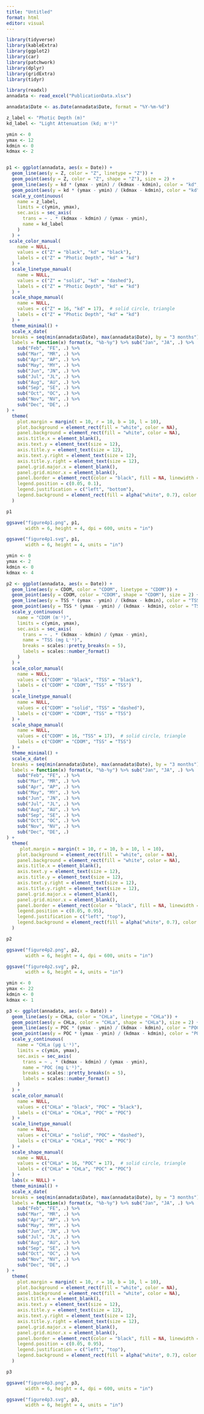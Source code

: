 ```yaml
---
title: "Untitled"
format: html
editor: visual
---
```


```r

library(tidyverse)
library(kableExtra)
library(ggplot2)
library(car)
library(patchwork)
library(dplyr)
library(gridExtra)
library(tidyr)

```

```r

library(readxl)
annadata <- read_excel("PublicationData.xlsx")

```

```r

annadata$Date <- as.Date(annadata$Date, format = "%Y-%m-%d")  

```

```r

z_label <- "Photic Depth (m)"      
kd_label <- "Light Attenuation (kd; m⁻¹)"

ymin <- 0     
ymax <- 12    
kdmin <- 0    
kdmax <- 2


p1 <- ggplot(annadata, aes(x = Date)) +
  geom_line(aes(y = Z, color = "Z", linetype = "Z")) +
  geom_point(aes(y = Z, color = "Z", shape = "Z"), size = 2) +
  geom_line(aes(y = kd * (ymax - ymin) / (kdmax - kdmin), color = "kd", linetype = "kd")) +
  geom_point(aes(y = kd * (ymax - ymin) / (kdmax - kdmin), color = "kd", shape = "kd"), size = 2) +
  scale_y_continuous(
    name = z_label,
    limits = c(ymin, ymax),
    sec.axis = sec_axis(
      trans = ~ . * (kdmax - kdmin) / (ymax - ymin),
      name = kd_label
    )
  ) +
 scale_color_manual(
    name = NULL,
    values = c("Z" = "black", "kd" = "black"),
    labels = c("Z" = "Photic Depth", "kd" = "kd")
  ) +
  scale_linetype_manual(
    name = NULL,
    values = c("Z" = "solid", "kd" = "dashed"),
    labels = c("Z" = "Photic Depth", "kd" = "kd")
  ) +
  scale_shape_manual(
    name = NULL,
    values = c("Z" = 16, "kd" = 17),  # solid circle, triangle
    labels = c("Z" = "Photic Depth", "kd" = "kd")
  ) +
  theme_minimal() +
  scale_x_date(
  breaks = seq(min(annadata$Date), max(annadata$Date), by = "3 months"),
  labels = function(x) format(x, "%b-%y") %>% sub("Jan", "JA", .) %>%
    sub("Feb", "FE", .) %>%
    sub("Mar", "MR", .) %>%
    sub("Apr", "AP", .) %>%
    sub("May", "MY", .) %>%
    sub("Jun", "JN", .) %>%
    sub("Jul", "JL", .) %>%
    sub("Aug", "AU", .) %>%
    sub("Sep", "SE", .) %>%
    sub("Oct", "OC", .) %>%
    sub("Nov", "NV", .) %>%
    sub("Dec", "DE", .)
) +
  theme(
    plot.margin = margin(t = 10, r = 10, b = 10, l = 10),
    plot.background = element_rect(fill = "white", color = NA),
    panel.background = element_rect(fill = "white", color = NA),
    axis.title.x = element_blank(),
    axis.text.y = element_text(size = 12),
    axis.title.y = element_text(size = 12),   
    axis.text.y.right = element_text(size = 12),
    axis.title.y.right = element_text(size = 12),
    panel.grid.major.x = element_blank(),
    panel.grid.minor.x = element_blank(),
    panel.border = element_rect(color = "black", fill = NA, linewidth = 0.8),
    legend.position = c(0.05, 0.1),
    legend.justification = c("left", "bottom"),
    legend.background = element_rect(fill = alpha("white", 0.7), color = NA)
  )

p1

ggsave("figure4p1.png", p1,
       width = 6, height = 4, dpi = 600, units = "in")

ggsave("figure4p1.svg", p1,
       width = 6, height = 4, units = "in")

```

```r
ymin <- 0     
ymax <- 2   
kdmin <- 0    
kdmax <- 4

p2 <- ggplot(annadata, aes(x = Date)) +
  geom_line(aes(y = CDOM, color = "CDOM", linetype = "CDOM")) +
  geom_point(aes(y = CDOM, color = "CDOM", shape = "CDOM"), size = 2) +
  geom_line(aes(y = TSS * (ymax - ymin) / (kdmax - kdmin), color = "TSS", linetype = "TSS")) +
  geom_point(aes(y = TSS * (ymax - ymin) / (kdmax - kdmin), color = "TSS", shape = "TSS"), size = 2) +
  scale_y_continuous(
    name = "CDOM (m⁻¹)",
    limits = c(ymin, ymax),
    sec.axis = sec_axis(
      trans = ~ . * (kdmax - kdmin) / (ymax - ymin),
      name = "TSS (mg L⁻¹)",
      breaks = scales::pretty_breaks(n = 5),
      labels = scales::number_format()
    )
  ) +
  scale_color_manual(
    name = NULL,
    values = c("CDOM" = "black", "TSS" = "black"),
    labels = c("CDOM" = "CDOM", "TSS" = "TSS")
  ) +
  scale_linetype_manual(
    name = NULL,
    values = c("CDOM" = "solid", "TSS" = "dashed"),
    labels = c("CDOM" = "CDOM", "TSS" = "TSS")
  ) +
  scale_shape_manual(
    name = NULL,
    values = c("CDOM" = 16, "TSS" = 17),  # solid circle, triangle
    labels = c("CDOM" = "CDOM", "TSS" = "TSS")
  ) +
  theme_minimal() +
  scale_x_date(
  breaks = seq(min(annadata$Date), max(annadata$Date), by = "3 months"),
  labels = function(x) format(x, "%b-%y") %>% sub("Jan", "JA", .) %>%
    sub("Feb", "FE", .) %>%
    sub("Mar", "MR", .) %>%
    sub("Apr", "AP", .) %>%
    sub("May", "MY", .) %>%
    sub("Jun", "JN", .) %>%
    sub("Jul", "JL", .) %>%
    sub("Aug", "AU", .) %>%
    sub("Sep", "SE", .) %>%
    sub("Oct", "OC", .) %>%
    sub("Nov", "NV", .) %>%
    sub("Dec", "DE", .)
) +
  theme(
     plot.margin = margin(t = 10, r = 10, b = 10, l = 10),
    plot.background = element_rect(fill = "white", color = NA),
    panel.background = element_rect(fill = "white", color = NA),
    axis.title.x = element_blank(),
    axis.text.y = element_text(size = 12),
    axis.title.y = element_text(size = 12),   
    axis.text.y.right = element_text(size = 12),
    axis.title.y.right = element_text(size = 12),
    panel.grid.major.x = element_blank(),
    panel.grid.minor.x = element_blank(),
    panel.border = element_rect(color = "black", fill = NA, linewidth = 0.8),
    legend.position = c(0.05, 0.95),
    legend.justification = c("left", "top"),
    legend.background = element_rect(fill = alpha("white", 0.7), color = NA)
  )

p2

ggsave("figure4p2.png", p2,
       width = 6, height = 4, dpi = 600, units = "in")

ggsave("figure4p2.svg", p2,
       width = 6, height = 4, units = "in")

```


```r

ymin <- 0     
ymax <- 22   
kdmin <- 0    
kdmax <- 1

p3 <- ggplot(annadata, aes(x = Date)) +
  geom_line(aes(y = CHLa, color = "CHLa", linetype = "CHLa")) +
  geom_point(aes(y = CHLa, color = "CHLa", shape = "CHLa"), size = 2) +
  geom_line(aes(y = POC * (ymax - ymin) / (kdmax - kdmin), color = "POC", linetype = "POC")) +
  geom_point(aes(y = POC * (ymax - ymin) / (kdmax - kdmin), color = "POC", shape = "POC"), size = 2) +
  scale_y_continuous(
    name = "CHLa (µg L⁻¹)",
    limits = c(ymin, ymax),
    sec.axis = sec_axis(
      trans = ~ . * (kdmax - kdmin) / (ymax - ymin),
      name = "POC (mg L⁻¹)",
      breaks = scales::pretty_breaks(n = 5),
      labels = scales::number_format()
    )
  ) +
  scale_color_manual(
    name = NULL,
    values = c("CHLa" = "black", "POC" = "black"),
    labels = c("CHLa" = "CHLa", "POC" = "POC")
  ) +
  scale_linetype_manual(
    name = NULL,
    values = c("CHLa" = "solid", "POC" = "dashed"),
    labels = c("CHLa" = "CHLa", "POC" = "POC")
  ) +
  scale_shape_manual(
    name = NULL,
    values = c("CHLa" = 16, "POC" = 17),  # solid circle, triangle
    labels = c("CHLa" = "CHLa", "POC" = "POC")
  ) +
  labs(x = NULL) +
  theme_minimal() +
  scale_x_date(
  breaks = seq(min(annadata$Date), max(annadata$Date), by = "3 months"),
  labels = function(x) format(x, "%b-%y") %>% sub("Jan", "JA", .) %>%
    sub("Feb", "FE", .) %>%
    sub("Mar", "MR", .) %>%
    sub("Apr", "AP", .) %>%
    sub("May", "MY", .) %>%
    sub("Jun", "JN", .) %>%
    sub("Jul", "JL", .) %>%
    sub("Aug", "AU", .) %>%
    sub("Sep", "SE", .) %>%
    sub("Oct", "OC", .) %>%
    sub("Nov", "NV", .) %>%
    sub("Dec", "DE", .)
) +
  theme(
    plot.margin = margin(t = 10, r = 10, b = 10, l = 10),
    plot.background = element_rect(fill = "white", color = NA),
    panel.background = element_rect(fill = "white", color = NA),
    axis.title.x = element_blank(),
    axis.text.y = element_text(size = 12),
    axis.title.y = element_text(size = 12),   
    axis.text.y.right = element_text(size = 12),
    axis.title.y.right = element_text(size = 12),
    panel.grid.major.x = element_blank(),
    panel.grid.minor.x = element_blank(),
    panel.border = element_rect(color = "black", fill = NA, linewidth = 0.8),
    legend.position = c(0.05, 0.95),
    legend.justification = c("left", "top"),
    legend.background = element_rect(fill = alpha("white", 0.7), color = NA)
  )

p3

ggsave("figure4p3.png", p3,
       width = 6, height = 4, dpi = 600, units = "in")

ggsave("figure4p3.svg", p3,
       width = 6, height = 4, units = "in")

```


